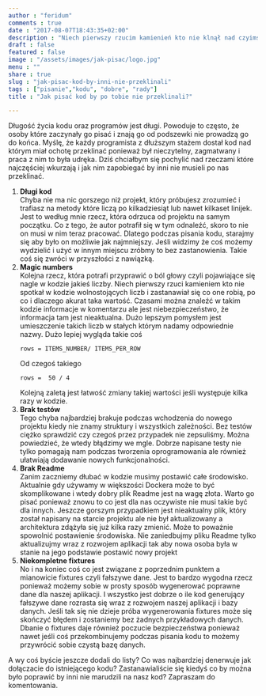 ```yaml
---
author : "feridum"
comments : true
date : "2017-08-07T18:43:35+02:00"
description : "Niech pierwszy rzucim kamienień kto nie klnął nad czyimś projektem. Co najbardziej wtedy wkurza i jak temu zapobiec?"
draft : false
featured : false
image : "/assets/images/jak-pisac/logo.jpg"
menu : ""
share : true
slug : "jak-pisac-kod-by-inni-nie-przeklinali"
tags : ["pisanie","kodu", "dobre", "rady"]
title : "Jak pisać kod by po tobie nie przeklinali?"

---
```


Długość życia kodu oraz programów jest długi. Powoduje to często, że osoby które zaczynały go pisać i znają go od podszewki nie prowadzą go do końca. Myślę, że każdy programista z dłuższym stażem dostał kod nad którym miał ochotę przeklinać ponieważ był nieczytelny, zagmatwany i praca z nim to była udręka. Dziś chciałbym się pochylić nad rzeczami które najczęściej wkurzają i jak nim zapobiegać by inni nie musieli po nas przeklinać.

1. **__Długi kod__**  
	Chyba nie ma nic gorszego niż projekt, który próbujesz zrozumieć i trafiasz na metody które liczą po kilkadziesiąt lub nawet kilkaset linijek. Jest to według mnie rzecz, która odrzuca od projektu na samym początku. Co z tego, że autor potrafił się w tym odnaleźć, skoro to nie on musi w nim teraz pracować. Dlatego podczas pisania kodu, starajmy się aby było on możliwie jak najmniejszy. Jeśli widzimy że coś możemy wydzielić i użyć w innym miejscu zróbmy to bez zastanowienia. Takie coś się zwróci w przyszłości z nawiązką.
2. **__Magic numbers__**  
	Kolejna rzecz, która potrafi przyprawić o ból głowy czyli pojawiające się nagle w kodzie jakieś liczby. Niech pierwszy rzuci kamieniem kto nie spotkał w kodzie wolnostojących liczb i zastanawiał się co one robią, po co i dlaczego akurat taka wartość. Czasami można znaleźć w takim kodzie informacje w komentarzu ale jest niebezpieczeństwo, że informacja tam jest nieaktualna. Dużo lepszym pomysłem jest umieszczenie takich liczb w stałych którym nadamy odpowiednie nazwy. Dużo lepiej wygląda takie coś  
    ```
	rows = ITEMS_NUMBER/ ITEMS_PER_ROW
    ```  
	Od czegoś takiego  
    ```
    rows =  50 / 4  
    ```  
	Kolejną zaletą jest łatwość zmiany takiej wartości jeśli występuje kilka razy w kodzie.
3. **__Brak testów__**  
	Tego chyba najbardziej brakuje podczas wchodzenia do nowego projektu kiedy nie znamy struktury i wszystkich zależności. Bez testów ciężko sprawdzić czy czegoś przez przypadek nie zepsuliśmy. Można powiedzieć, że wtedy błądzimy we mgle. Dobrze napisane testy nie tylko pomagają nam podczas tworzenia oprogramowania ale również ułatwiają dodawanie nowych funkcjonalności. 
4. **__Brak Readme__**  
	Zanim zaczniemy dłubać w kodzie musimy postawić całe środowisko.  Aktualnie gdy używamy w większości Dockera może to być skomplikowane i wtedy dobry plik Readme jest na wagę złota. Warto go pisać ponieważ znowu to co jest dla nas oczywiste nie musi takie być dla innych. Jeszcze gorszym przypadkiem jest nieaktualny plik, który został napisany na starcie projektu ale nie był aktualizowany a architektura zdążyła się już kilka razy zmienić. Może to poważnie spowolnić postawienie środowiska. Nie zaniedbujmy pliku Readme tylko aktualizujmy wraz z rozwojem aplikacji tak aby nowa osoba była w stanie na jego podstawie postawić nowy projekt
5. **__Niekompletne fixtures__**  
	No i na koniec coś co jest związane z poprzednim punktem a mianowicie fixtures czyli fałszywe dane. Jest to bardzo wygodna rzecz ponieważ możemy sobie w prosty sposób wygenerować poprawne dane dla naszej aplikacji. I wszystko jest dobrze o ile kod generujący fałszywe dane rozrasta się wraz z rozwojem naszej aplikacji i bazy danych. Jeśli tak się nie dzieje próba wygenerowania fixtures może się skończyć błędem i zostaniemy bez żadnych przykładowych danych. Dbanie o fixtures daje również poczucie bezpieczeństwa ponieważ nawet jeśli coś przekombinujemy podczas pisania kodu to możemy przywrócić sobie czystą bazę danych.
	

A wy coś byście jeszcze dodali do listy? Co was najbardziej denerwuje jak dołączacie do istniejącego kodu?  Zastanawialiście się kiedyś co by można było poprawić by inni nie marudzili na nasz kod? Zapraszam do komentowania.
